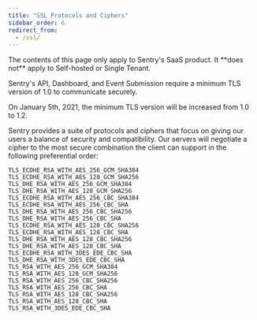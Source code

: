 ```yaml
---
title: "SSL Protocols and Ciphers"
sidebar_order: 6
redirect_from:
  - /ssl/
---
```


<Alert title="Note" level="warning">
  The contents of this page only apply to Sentry's SaaS product. It **does not**
  apply to Self-hosted or Single Tenant.
</Alert>

Sentry's API, Dashboard, and Event Submission require a minimum TLS version of 1.0 to communicate securely.

On January 5th, 2021, the minimum TLS version will be increased from 1.0 to 1.2.

Sentry provides a suite of protocols and ciphers that focus on giving our users a balance of security and compatibility. Our servers will negotiate a cipher to the most secure combination the client can support in the following preferential order:

```
TLS_ECDHE_RSA_WITH_AES_256_GCM_SHA384
TLS_ECDHE_RSA_WITH_AES_128_GCM_SHA256
TLS_DHE_RSA_WITH_AES_256_GCM_SHA384
TLS_DHE_RSA_WITH_AES_128_GCM_SHA256
TLS_ECDHE_RSA_WITH_AES_256_CBC_SHA384
TLS_ECDHE_RSA_WITH_AES_256_CBC_SHA
TLS_DHE_RSA_WITH_AES_256_CBC_SHA256
TLS_DHE_RSA_WITH_AES_256_CBC_SHA
TLS_ECDHE_RSA_WITH_AES_128_CBC_SHA256
TLS_ECDHE_RSA_WITH_AES_128_CBC_SHA
TLS_DHE_RSA_WITH_AES_128_CBC_SHA256
TLS_DHE_RSA_WITH_AES_128_CBC_SHA
TLS_ECDHE_RSA_WITH_3DES_EDE_CBC_SHA
TLS_DHE_RSA_WITH_3DES_EDE_CBC_SHA
TLS_RSA_WITH_AES_256_GCM_SHA384
TLS_RSA_WITH_AES_128_GCM_SHA256
TLS_RSA_WITH_AES_256_CBC_SHA256
TLS_RSA_WITH_AES_256_CBC_SHA
TLS_RSA_WITH_AES_128_CBC_SHA256
TLS_RSA_WITH_AES_128_CBC_SHA
TLS_RSA_WITH_3DES_EDE_CBC_SHA
```
